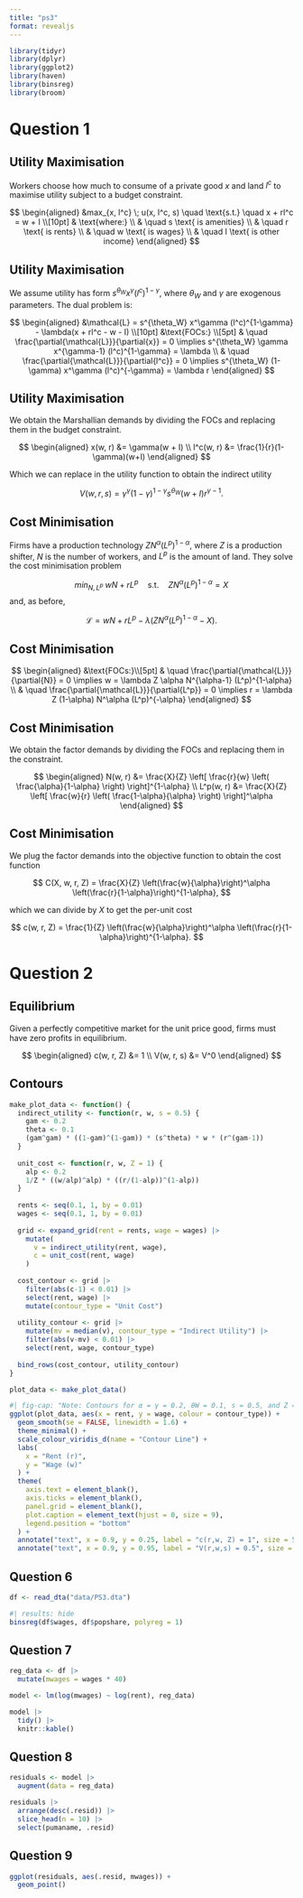 ```yaml
---
title: "ps3"
format: revealjs
---
```


```r
library(tidyr)
library(dplyr)
library(ggplot2)
library(haven)
library(binsreg)
library(broom)
```

# Question 1

## Utility Maximisation

Workers choose how much to consume of a private good $x$ and land $l^c$ to maximise utility subject to a budget constraint.

$$
\begin{aligned}
&max_{x, l^c} \; u(x, l^c, s) \quad \text{s.t.} \quad x + rl^c = w + I \\[10pt]
& \text{where:} \\
& \quad s \text{ is amenities} \\
& \quad r \text{ is rents} \\
& \quad w \text{ is wages} \\
& \quad I \text{ is other income}
\end{aligned}
$$

## Utility Maximisation

We assume utility has form $s^{\theta_W} x^\gamma (l^c)^{1-\gamma}$, where $\theta_W$ and $\gamma$ are exogenous parameters. The dual problem is:

$$
\begin{aligned}
&\mathcal{L} = s^{\theta_W} x^\gamma (l^c)^{1-\gamma} - \lambda(x + rl^c - w - I) \\[10pt]
&\text{FOCs:} \\[5pt]
& \quad \frac{\partial{\mathcal{L}}}{\partial{x}} = 0 \implies s^{\theta_W} \gamma x^{\gamma-1} (l^c)^{1-\gamma} = \lambda \\
& \quad \frac{\partial{\mathcal{L}}}{\partial{l^c}} = 0 \implies s^{\theta_W} (1-\gamma) x^\gamma (l^c)^{-\gamma} = \lambda r
\end{aligned}
$$

## Utility Maximisation

We obtain the Marshallian demands by dividing the FOCs and replacing them in the budget constraint.

$$
\begin{aligned}
x(w, r) &= \gamma(w + I) \\
l^c(w, r) &= \frac{1}{r}(1-\gamma)(w+I)
\end{aligned}
$$

Which we can replace in the utility function to obtain the indirect utility

$$
V(w, r, s) = \gamma^\gamma (1-\gamma)^{1-\gamma} s^{\theta_W} (w + I) r^{\gamma-1}.
$$

## Cost Minimisation

Firms have a production technology $Z N^\alpha (L^p)^{1-\alpha}$, where $Z$ is a production shifter, $N$ is the number of workers, and $L^p$ is the amount of land. They solve the cost minimisation problem

$$
min_{N, L^p} \; wN + rL^p \quad \text{s.t.} \quad Z N^\alpha (L^p)^{1-\alpha} = X
$$
and, as before,

$$
\mathcal{L} = wN + rL^p - \lambda(Z N^\alpha (L^p)^{1-\alpha} - X).
$$

## Cost Minimisation

$$
\begin{aligned}
&\text{FOCs:}\\[5pt]
& \quad \frac{\partial{\mathcal{L}}}{\partial{N}} = 0 \implies w = \lambda Z \alpha N^{\alpha-1} (L^p)^{1-\alpha} \\
& \quad \frac{\partial{\mathcal{L}}}{\partial{L^p}} = 0 \implies r = \lambda Z (1-\alpha) N^\alpha (L^p)^{-\alpha}
\end{aligned}
$$

## Cost Minimisation

We obtain the factor demands by dividing the FOCs and replacing them in the constraint.

$$
\begin{aligned}
N(w, r) &= \frac{X}{Z} \left[ \frac{r}{w} \left( \frac{\alpha}{1-\alpha} \right) \right]^{1-\alpha} \\
L^p(w, r) &= \frac{X}{Z} \left[ \frac{w}{r} \left( \frac{1-\alpha}{\alpha} \right) \right]^\alpha
\end{aligned}
$$

## Cost Minimisation

We plug the factor demands into the objective function to obtain the cost function

$$
C(X, w, r, Z) = \frac{X}{Z} \left(\frac{w}{\alpha}\right)^\alpha \left(\frac{r}{1-\alpha}\right)^{1-\alpha},
$$

which we can divide by $X$ to get the per-unit cost

$$
c(w, r, Z) = \frac{1}{Z} \left(\frac{w}{\alpha}\right)^\alpha \left(\frac{r}{1-\alpha}\right)^{1-\alpha}.
$$

# Question 2

## Equilibrium

Given a perfectly competitive market for the unit price good, firms must have zero profits in equilibrium.

$$
\begin{aligned}
c(w, r, Z) &= 1 \\
V(w, r, s) &= V^0
\end{aligned}
$$

## Contours

```r
make_plot_data <- function() {
  indirect_utility <- function(r, w, s = 0.5) {
    gam <- 0.2
    theta <- 0.1
    (gam^gam) * ((1-gam)^(1-gam)) * (s^theta) * w * (r^(gam-1))
  }
  
  unit_cost <- function(r, w, Z = 1) {
    alp <- 0.2
    1/Z * ((w/alp)^alp) * ((r/(1-alp))^(1-alp))
  }
  
  rents <- seq(0.1, 1, by = 0.01)
  wages <- seq(0.1, 1, by = 0.01)
  
  grid <- expand_grid(rent = rents, wage = wages) |>
    mutate(
      v = indirect_utility(rent, wage),
      c = unit_cost(rent, wage)
    )
  
  cost_contour <- grid |>
    filter(abs(c-1) < 0.01) |>
    select(rent, wage) |>
    mutate(contour_type = "Unit Cost")
  
  utility_contour <- grid |>
    mutate(mv = median(v), contour_type = "Indirect Utility") |>
    filter(abs(v-mv) < 0.01) |>
    select(rent, wage, contour_type)
  
  bind_rows(cost_contour, utility_contour)
}

plot_data <- make_plot_data()
```

```r
#| fig-cap: "Note: Contours for α = γ = 0.2, θW = 0.1, s = 0.5, and Z = 1"
ggplot(plot_data, aes(x = rent, y = wage, colour = contour_type)) +
  geom_smooth(se = FALSE, linewidth = 1.6) +
  theme_minimal() +
  scale_colour_viridis_d(name = "Contour Line") +
  labs(
    x = "Rent (r)",
    y = "Wage (w)"
  ) +
  theme(
    axis.text = element_blank(),
    axis.ticks = element_blank(),
    panel.grid = element_blank(),
    plot.caption = element_text(hjust = 0, size = 9),
    legend.position = "bottom"
  ) +
  annotate("text", x = 0.9, y = 0.25, label = "c(r,w, Z) = 1", size = 5, parse = FALSE) +
  annotate("text", x = 0.9, y = 0.95, label = "V(r,w,s) = 0.5", size = 5, parse = FALSE)
```

## Question 6

```r
df <- read_dta("data/PS3.dta")
```

```r
#| results: hide
binsreg(df$wages, df$popshare, polyreg = 1)
```

## Question 7

```r
reg_data <- df |>
  mutate(mwages = wages * 40)

model <- lm(log(mwages) ~ log(rent), reg_data)

model |>
  tidy() |>
  knitr::kable()
```

## Question 8

```r
residuals <- model |>
  augment(data = reg_data)

residuals |>
  arrange(desc(.resid)) |>
  slice_head(n = 10) |>
  select(pumaname, .resid)
```

## Question 9

```r
ggplot(residuals, aes(.resid, mwages)) +
  geom_point()
```